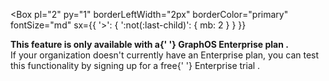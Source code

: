 
<Box
    pl="2"
    py="1"
    borderLeftWidth="2px"
    borderColor="primary"
    fontSize="md"
    sx={{
    '>': {
        ':not(:last-child)': {
        mb: 2
        }
    }
    }}
>

<Flex as="span">
  <chakra.span pl="10px" pr="10px">
    <Center h="100%">
      <TbComponents />
    </Center>
  </chakra.span>
  <Text pl="1">
    <b>
      This feature is only available with a{' '}
      <Link color={'primary'} href="/graphos/enterprise/">
        GraphOS Enterprise plan
      </Link>
      .
    </b>
    <br />
    If your organization doesn't currently have an Enterprise plan, you can test
    this functionality by signing up for a free{' '}
    <Link color={'primary'} href="/graphos/org/plans/#enterprise-trials">
      Enterprise trial
    </Link>
    .
  </Text>
</Flex>

</Box>
